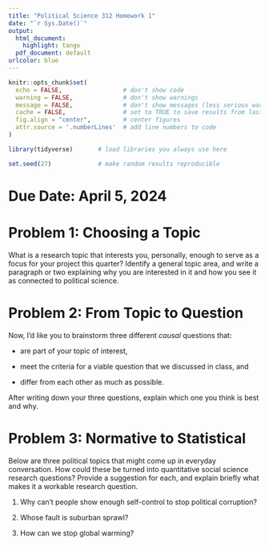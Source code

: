 ```yaml
---
title: "Political Science 312 Homework 1"
date: "`r Sys.Date()`"
output:
  html_document:
    highlight: tango
  pdf_document: default
urlcolor: blue
---
```


```r
knitr::opts_chunk$set(
  echo = FALSE,                 # don't show code
  warning = FALSE,              # don't show warnings
  message = FALSE,              # don't show messages (less serious warnings)
  cache = FALSE,                # set to TRUE to save results from last compilation
  fig.align = "center",         # center figures
  attr.source = '.numberLines'  # add line numbers to code
)

library(tidyverse)       # load libraries you always use here

set.seed(27)             # make random results reproducible
```

# Due Date: April 5, 2024

# Problem 1: Choosing a Topic

What is a research topic that interests you, personally, enough to serve as a focus for your project this quarter? Identify a general topic area, and write a paragraph or two explaining why you are interested in it and how you see it as connected to political science.

# Problem 2: From Topic to Question

Now, I'd like you to brainstorm three different *causal* questions that:

- are part of your topic of interest, 

- meet the criteria for a viable question that we discussed in class, and 

- differ from each other as much as possible. 

After writing down your three questions, explain which one you think is best and why.

# Problem 3: Normative to Statistical

Below are three political topics that might come up in everyday conversation. How could these be turned into quantitative social science research questions? Provide a suggestion for each, and explain briefly what makes it a workable research question.

1. Why can't people show enough self-control to stop political corruption?

2. Whose fault is suburban sprawl?

3. How can we stop global warming?

